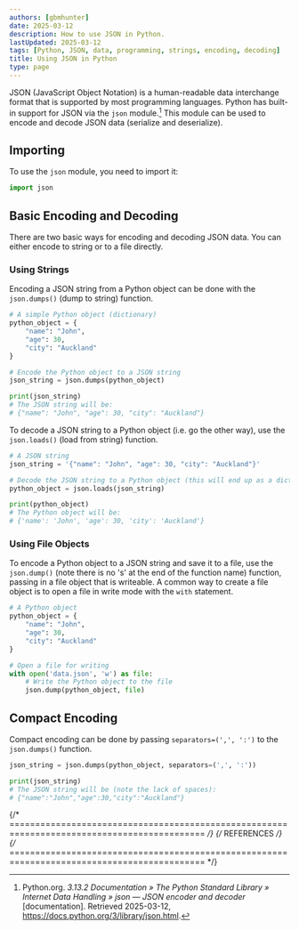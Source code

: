 ```yaml
---
authors: [gbmhunter]
date: 2025-03-12
description: How to use JSON in Python.
lastUpdated: 2025-03-12
tags: [Python, JSON, data, programming, strings, encoding, decoding]
title: Using JSON in Python
type: page
---
```


JSON (JavaScript Object Notation) is a human-readable data interchange format that is supported by most programming languages. Python has built-in support for JSON via the `json` module.[^python-docs-json] This module can be used to encode and decode JSON data (serialize and deserialize).

## Importing

To use the `json` module, you need to import it:

```python
import json
```

## Basic Encoding and Decoding

There are two basic ways for encoding and decoding JSON data. You can either encode to string or to a file directly.

### Using Strings

Encoding a JSON string from a Python object can be done with the `json.dumps()` (dump to string) function.

```python
# A simple Python object (dictionary)
python_object = {
    "name": "John",
    "age": 30,
    "city": "Auckland"
}

# Encode the Python object to a JSON string
json_string = json.dumps(python_object)

print(json_string)
# The JSON string will be:
# {"name": "John", "age": 30, "city": "Auckland"}
```

To decode a JSON string to a Python object (i.e. go the other way), use the `json.loads()` (load from string) function.

```python
# A JSON string
json_string = '{"name": "John", "age": 30, "city": "Auckland"}'

# Decode the JSON string to a Python object (this will end up as a dictionary)
python_object = json.loads(json_string)

print(python_object)
# The Python object will be:
# {'name': 'John', 'age': 30, 'city': 'Auckland'}
```

### Using File Objects

To encode a Python object to a JSON string and save it to a file, use the `json.dump()` (note there is no 's' at the end of the function name) function, passing in a file object that is writeable. A common way to create a file object is to open a file in write mode with the `with` statement.

```python
# A Python object
python_object = {
    "name": "John",
    "age": 30,
    "city": "Auckland"
}

# Open a file for writing
with open('data.json', 'w') as file:
    # Write the Python object to the file
    json.dump(python_object, file)
```

## Compact Encoding

Compact encoding can be done by passing `separators=(',', ':')` to the `json.dumps()` function.

```python
json_string = json.dumps(python_object, separators=(',', ':'))

print(json_string)
# The JSON string will be (note the lack of spaces):
# {"name":"John","age":30,"city":"Auckland"}
```

{/* ============================================================================================ */}
{/* REFERENCES */}
{/* ============================================================================================ */}

[^python-docs-json]: Python.org. _3.13.2 Documentation » The Python Standard Library » Internet Data Handling » json — JSON encoder and decoder_ [documentation]. Retrieved 2025-03-12, https://docs.python.org/3/library/json.html.
